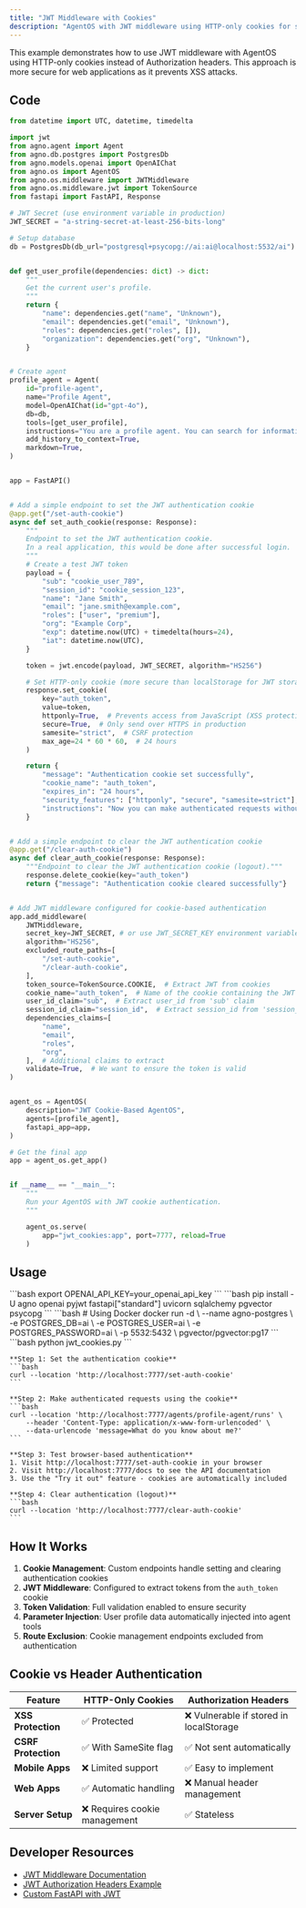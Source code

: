 ```yaml
---
title: "JWT Middleware with Cookies"
description: "AgentOS with JWT middleware using HTTP-only cookies for secure web authentication"
---
```


This example demonstrates how to use JWT middleware with AgentOS using HTTP-only cookies instead of Authorization headers. 
This approach is more secure for web applications as it prevents XSS attacks.

## Code

```python jwt_cookies.py
from datetime import UTC, datetime, timedelta

import jwt
from agno.agent import Agent
from agno.db.postgres import PostgresDb
from agno.models.openai import OpenAIChat
from agno.os import AgentOS
from agno.os.middleware import JWTMiddleware
from agno.os.middleware.jwt import TokenSource
from fastapi import FastAPI, Response

# JWT Secret (use environment variable in production)
JWT_SECRET = "a-string-secret-at-least-256-bits-long"

# Setup database
db = PostgresDb(db_url="postgresql+psycopg://ai:ai@localhost:5532/ai")


def get_user_profile(dependencies: dict) -> dict:
    """
    Get the current user's profile.
    """
    return {
        "name": dependencies.get("name", "Unknown"),
        "email": dependencies.get("email", "Unknown"),
        "roles": dependencies.get("roles", []),
        "organization": dependencies.get("org", "Unknown"),
    }


# Create agent
profile_agent = Agent(
    id="profile-agent",
    name="Profile Agent",
    model=OpenAIChat(id="gpt-4o"),
    db=db,
    tools=[get_user_profile],
    instructions="You are a profile agent. You can search for information and access user profiles.",
    add_history_to_context=True,
    markdown=True,
)


app = FastAPI()


# Add a simple endpoint to set the JWT authentication cookie
@app.get("/set-auth-cookie")
async def set_auth_cookie(response: Response):
    """
    Endpoint to set the JWT authentication cookie.
    In a real application, this would be done after successful login.
    """
    # Create a test JWT token
    payload = {
        "sub": "cookie_user_789",
        "session_id": "cookie_session_123",
        "name": "Jane Smith",
        "email": "jane.smith@example.com",
        "roles": ["user", "premium"],
        "org": "Example Corp",
        "exp": datetime.now(UTC) + timedelta(hours=24),
        "iat": datetime.now(UTC),
    }

    token = jwt.encode(payload, JWT_SECRET, algorithm="HS256")

    # Set HTTP-only cookie (more secure than localStorage for JWT storage)
    response.set_cookie(
        key="auth_token",
        value=token,
        httponly=True,  # Prevents access from JavaScript (XSS protection)
        secure=True,  # Only send over HTTPS in production
        samesite="strict",  # CSRF protection
        max_age=24 * 60 * 60,  # 24 hours
    )

    return {
        "message": "Authentication cookie set successfully",
        "cookie_name": "auth_token",
        "expires_in": "24 hours",
        "security_features": ["httponly", "secure", "samesite=strict"],
        "instructions": "Now you can make authenticated requests without Authorization headers",
    }


# Add a simple endpoint to clear the JWT authentication cookie
@app.get("/clear-auth-cookie")
async def clear_auth_cookie(response: Response):
    """Endpoint to clear the JWT authentication cookie (logout)."""
    response.delete_cookie(key="auth_token")
    return {"message": "Authentication cookie cleared successfully"}


# Add JWT middleware configured for cookie-based authentication
app.add_middleware(
    JWTMiddleware,
    secret_key=JWT_SECRET, # or use JWT_SECRET_KEY environment variable
    algorithm="HS256",
    excluded_route_paths=[
        "/set-auth-cookie",
        "/clear-auth-cookie",
    ],
    token_source=TokenSource.COOKIE,  # Extract JWT from cookies
    cookie_name="auth_token",  # Name of the cookie containing the JWT
    user_id_claim="sub",  # Extract user_id from 'sub' claim
    session_id_claim="session_id",  # Extract session_id from 'session_id' claim
    dependencies_claims=[
        "name",
        "email",
        "roles",
        "org",
    ],  # Additional claims to extract
    validate=True,  # We want to ensure the token is valid
)


agent_os = AgentOS(
    description="JWT Cookie-Based AgentOS",
    agents=[profile_agent],
    fastapi_app=app,
)

# Get the final app
app = agent_os.get_app()


if __name__ == "__main__":
    """
    Run your AgentOS with JWT cookie authentication.
    """

    agent_os.serve(
        app="jwt_cookies:app", port=7777, reload=True
    )
```

## Usage

<Steps>
  <Snippet file="create-venv-step.mdx" />

  <Step title="Set Environment Variables">
    ```bash
    export OPENAI_API_KEY=your_openai_api_key
    ```
  </Step>

  <Step title="Install libraries">
    ```bash
    pip install -U agno openai pyjwt fastapi["standard"] uvicorn sqlalchemy pgvector psycopg
    ```
  </Step>

  <Step title="Setup PostgreSQL Database">
    ```bash
    # Using Docker
    docker run -d \
      --name agno-postgres \
      -e POSTGRES_DB=ai \
      -e POSTGRES_USER=ai \
      -e POSTGRES_PASSWORD=ai \
      -p 5532:5432 \
      pgvector/pgvector:pg17
    ```
  </Step>

  <Step title="Run Example">
    ```bash
    python jwt_cookies.py
    ```
  </Step>

  <Step title="Test Cookie Authentication">
    
    **Step 1: Set the authentication cookie**
    ```bash
    curl --location 'http://localhost:7777/set-auth-cookie'
    ```
    
    **Step 2: Make authenticated requests using the cookie**
    ```bash
    curl --location 'http://localhost:7777/agents/profile-agent/runs' \
        --header 'Content-Type: application/x-www-form-urlencoded' \
        --data-urlencode 'message=What do you know about me?'
    ```
    
    **Step 3: Test browser-based authentication**
    1. Visit http://localhost:7777/set-auth-cookie in your browser
    2. Visit http://localhost:7777/docs to see the API documentation  
    3. Use the "Try it out" feature - cookies are automatically included
    
    **Step 4: Clear authentication (logout)**
    ```bash
    curl --location 'http://localhost:7777/clear-auth-cookie'
    ```
  </Step>
</Steps>

## How It Works

1. **Cookie Management**: Custom endpoints handle setting and clearing authentication cookies
2. **JWT Middleware**: Configured to extract tokens from the `auth_token` cookie
3. **Token Validation**: Full validation enabled to ensure security  
4. **Parameter Injection**: User profile data automatically injected into agent tools
5. **Route Exclusion**: Cookie management endpoints excluded from authentication

## Cookie vs Header Authentication

| Feature | HTTP-Only Cookies | Authorization Headers |
|---------|-------------------|----------------------|
| **XSS Protection** | ✅ Protected | ❌ Vulnerable if stored in localStorage |
| **CSRF Protection** | ✅ With SameSite flag | ✅ Not sent automatically |
| **Mobile Apps** | ❌ Limited support | ✅ Easy to implement |
| **Web Apps** | ✅ Automatic handling | ❌ Manual header management |
| **Server Setup** | ❌ Requires cookie management | ✅ Stateless |


## Developer Resources

- [JWT Middleware Documentation](/agent-os/customize/middleware/jwt)
- [JWT Authorization Headers Example](/examples/agent-os/middleware/jwt-middleware)
- [Custom FastAPI with JWT](/examples/agent-os/customize/custom-fastapi-jwt)
